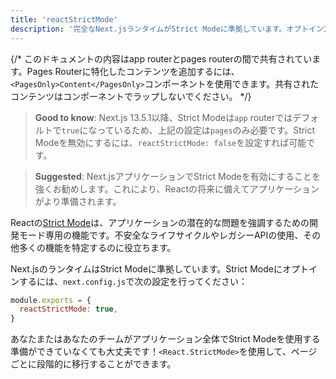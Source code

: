 ```yaml
---
title: 'reactStrictMode'
description: '完全なNext.jsランタイムがStrict Modeに準拠しています。オプトイン方法を学びましょう。'
---
```


{/* このドキュメントの内容はapp routerとpages routerの間で共有されています。Pages Routerに特化したコンテンツを追加するには、`<PagesOnly>Content</PagesOnly>`コンポーネントを使用できます。共有されたコンテンツはコンポーネントでラップしないでください。 */}

> **Good to know**: Next.js 13.5.1以降、Strict Modeは`app` routerではデフォルトで`true`になっているため、上記の設定は`pages`のみ必要です。Strict Modeを無効にするには、`reactStrictMode: false`を設定すれば可能です。

> **Suggested**: Next.jsアプリケーションでStrict Modeを有効にすることを強くお勧めします。これにより、Reactの将来に備えてアプリケーションがより準備されます。

Reactの[Strict Mode](https://react.dev/reference/react/StrictMode)は、アプリケーションの潜在的な問題を強調するための開発モード専用の機能です。不安全なライフサイクルやレガシーAPIの使用、その他多くの機能を特定するのに役立ちます。

Next.jsのランタイムはStrict Modeに準拠しています。Strict Modeにオプトインするには、`next.config.js`で次の設定を行ってください：

```js filename="next.config.js"
module.exports = {
  reactStrictMode: true,
}
```

あなたまたはあなたのチームがアプリケーション全体でStrict Modeを使用する準備ができていなくても大丈夫です！`<React.StrictMode>`を使用して、ページごとに段階的に移行することができます。